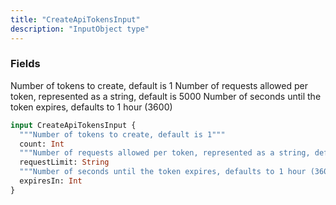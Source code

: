 ```yaml
---
title: "CreateApiTokensInput"
description: "InputObject type"
---
```


### Fields

<ResponseField name="count" type="Int">
  Number of tokens to create, default is 1
</ResponseField>

<ResponseField name="requestLimit" type="String">
  Number of requests allowed per token, represented as a string, default is 5000
</ResponseField>

<ResponseField name="expiresIn" type="Int">
  Number of seconds until the token expires, defaults to 1 hour (3600)
</ResponseField>


```graphql CreateApiTokensInput
input CreateApiTokensInput {
  """Number of tokens to create, default is 1"""
  count: Int
  """Number of requests allowed per token, represented as a string, default is 5000"""
  requestLimit: String
  """Number of seconds until the token expires, defaults to 1 hour (3600)"""
  expiresIn: Int
}
```
